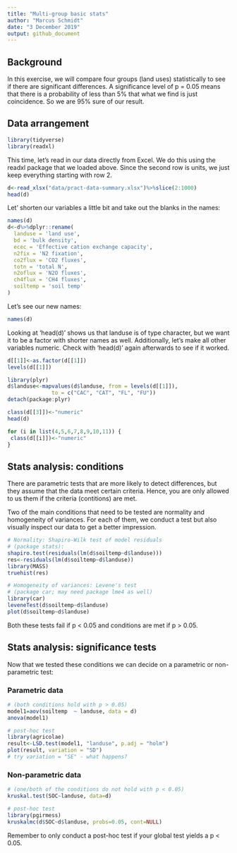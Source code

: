 ```yaml
---
title: "Multi-group basic stats"
author: "Marcus Schmidt"
date: "3 December 2019"
output: github_document
---
```


## Background

In this exercise, we will compare four groups (land uses) statistically to see if there are significant differences. A significance level of p = 0.05 means that there is a probability of less than 5% that what we find is just coincidence. So we are 95% sure of our result.

## Data arrangement

```r
library(tidyverse)
library(readxl)
```

This time, let's read in our data directly from Excel. We do this using the readxl package that we loaded above. Since the second row is units, we just keep everything starting with row 2.

```r
d<-read_xlsx("data/pract-data-summary.xlsx")%>%slice(2:1000)
head(d)
```

Let' shorten our variables a little bit and take out the blanks in the names:

```r
names(d)
d<-d%>%dplyr::rename(
  landuse = 'land use',
  bd = 'bulk density',
  ecec = 'Effective cation exchange capacity',
  n2fix = 'N2 fixation',
  co2flux = 'CO2 fluxes',
  totn = 'total N',
  n2oflux = 'N2O fluxes',
  ch4flux = 'CH4 fluxes',
  soiltemp = 'soil temp'
)
```

Let's see our new names:

```r
names(d)
```

Looking at 'head(d)' shows us that landuse is of type character, but we want it to be a factor with shorter names as well. Additionally, let's make all other variables numeric. Check with 'head(d)' again afterwards to see if it worked.

```r
d[[1]]<-as.factor(d[[1]])
levels(d[[1]])

library(plyr)
d$landuse<-mapvalues(d$landuse, from = levels(d[[1]]), 
              to = c("CAC", "CAT", "FL", "FU"))
detach(package:plyr)

class(d[[3]])<-"numeric" 
head(d)

for (i in list(4,5,6,7,8,9,10,11)) {
 class(d[[i]])<-"numeric" 
}
```


## Stats analysis: conditions

There are parametric tests that are more likely to detect differences, but they assume that the data meet certain criteria. Hence, you are only allowed to us them if the criteria (contitions) are met.

Two of the main conditions that need to be tested are normality and homogeneity of variances. For each of them, we conduct a test but also visually inspect our data to get a better impression.

```r
# Normality: Shapiro-Wilk test of model residuals 
# (package stats):
shapiro.test(residuals(lm(d$soiltemp~d$landuse)))
res<-residuals(lm(d$soiltemp~d$landuse))
library(MASS)
truehist(res)
```

```r
# Homogeneity of variances: Levene's test 
# (package car; may need package lme4 as well)
library(car)
leveneTest(d$soiltemp~d$landuse)
plot(d$soiltemp~d$landuse)
```

Both these tests fail if p < 0.05 and conditions are met if p > 0.05.

## Stats analysis: significance tests

Now that we tested these conditions we can decide on a parametric or non-parametric test:

### Parametric data 

```r
# (both conditions hold with p > 0.05)
model1=aov(soiltemp  ~ landuse, data = d)
anova(model1)

# post-hoc test
library(agricolae)
result<-LSD.test(model1, "landuse", p.adj = "holm")
plot(result, variation = "SD")
# try variation = "SE" - what happens?
```

### Non-parametric data

```r
# (one/both of the conditions do not hold with p < 0.05)
kruskal.test(SOC~landuse, data=d)

# post-hoc test
library(pgirmess)
kruskalmc(d$SOC~d$landuse, probs=0.05, cont=NULL) 
```

Remember to only conduct a post-hoc test if your global test yields a p < 0.05.
